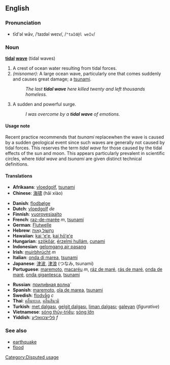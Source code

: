 {{quot|Tidal_wave}}

==English==

===Pronunciation===
*tīd'əl wāv, /ˈtaɪdəl weɪv/, /<tt>"taId@l weIv</tt>/

===Noun===
'''[[tidal]] [[wave]]''' (tidal waves)

# A crest of ocean water resulting from tidal forces.
#''(misnomer):'' A large ocean wave, particularly one that comes suddenly and causes great damage; a [[tsunami]]. <!-- Don't need to redefine tsunami here -->
#: ''The last '''tidal wave''' here killed twenty and left thousands homeless.''
# A sudden and powerful surge.
#: ''I was overcome by a '''tidal wave''' of emotions.''

====Usage note====
Recent practice recommends that ''tsunami'' replacewhen the wave is caused by a sudden geological event since such waves are generally not caused by tidal forces.  This reserves the term ''tidal wave'' for those caused by the tidal effects of the sun and moon.  This appears particularly prevalent in scientific circles, where ''tidal wave'' and ''tsunami'' are given distinct technical definitions.

====Translations====
*'''Afrikaans''': [[vloedgolf]], [[tsunami]]
*'''Chinese''': [[海啸]] (hǎi xiào)
<!--*Czech: [[přílivová vlna]] - probable correct translation but needs to be checked -->
*'''Danish''': [[flodbølge]]
*'''Dutch''': [[vloedgolf]] ''de''
*'''Finnish''': [[vuorovesiaalto]]
*'''French''': [[raz-de-marée]] ''m'', [[tsunami]]
*'''German''': [[Flutwelle]]
*'''Hebrew''': [[נחשול גאות|נַחְשׁוֹל גֵאוּת]]
*'''Hawaiian''': [[kai ʻeʻe]], [[kai hōʻeʻe]]
*'''Hungarian''': [[szökőár]], [[érzelmi hullám]], [[cunami]]
*'''Indonesian''': [[gelomgang air pasang]]
*'''Irish''': [[muirbhrúcht]] ''m''
*'''Italian''': [[onda di marea]], [[tsunami]]
*'''Japanese''': [[津波]], [[津浪]] (つなみ, tsunami)
*'''Portuguese''': [[maremoto]], [[macaréu]] ''m'', [[ráz de maré]], [[rás de maré]], [[onda de maré]], [[onda gigantesca]], [[tsunami]]
<!--*Romanian: [[val mareic]] or [[valul mareic]] - probable correct translation but needs to be checked -->
*'''Russian''': [[приливная волна|прили́вная волна́]]
*'''Spanish''': [[maremoto]], [[ola de marea]], [[tsunami]]
*'''Swedish''': [[flodvåg]] ''c''
*'''Thai''': [[คลื่นทะเล]], [[คลื่นสึนามิ]]
*'''Turkish''': [[met dalgası]], [[gelgit dalgası]], [[liman dalgası]]; [[galeyan]] (''figurative'')
*'''Vietnamese''': [[sóng thủy-triều]]; [[sóng lớn]]<!-- possibly also [[sóng thần]] -->
*'''Yiddish''': [[פֿלײצכװאַליע]] ''f''

===See also===
*[[earthquake]]
*[[flood]]

[[Category:Disputed usage]]